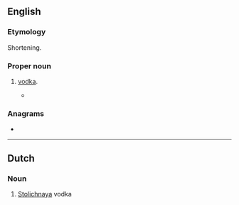 ==English==

===Etymology===
Shortening.

===Proper noun===
{{en-proper noun}}

# {{lb|en|slang}} {{w|Stolichnaya}} [[vodka]].
#* {{quote-book|en|year=2020|author=[[w:Raven Leilani|Raven Leilani]]|title=[[w:Luster(novel)|Luster]]|publisher=Picador (2021)|page=36|passage=I pull some '''Stoli''' from underneath my bed and pour it into the one clean mug I have and we take turns drinking from it.}}

===Anagrams===
* {{anagrams|en|a=ilost|lotis|toils}}

----

==Dutch==

===Noun===
{{nl-noun||-'s|Stolietje}}

# {{lb|nl|slang}} [[Stolichnaya]] vodka